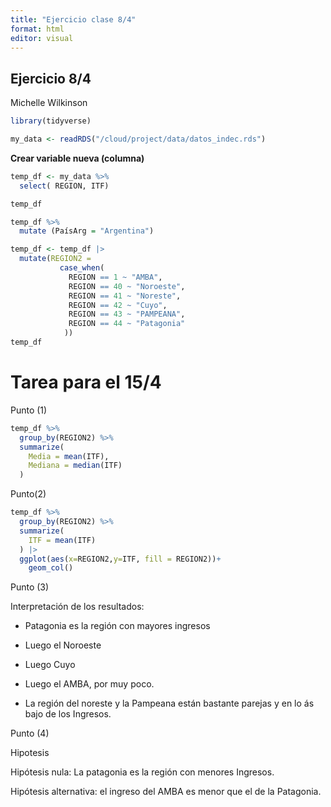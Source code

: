 ```yaml
---
title: "Ejercicio clase 8/4"
format: html
editor: visual
---
```


## Ejercicio 8/4

Michelle Wilkinson

```r
library(tidyverse)
```

```r
my_data <- readRDS("/cloud/project/data/datos_indec.rds")
```

**Crear variable nueva (columna)**

```r
temp_df <- my_data %>% 
  select( REGION, ITF)
```

```r
temp_df
```

```r
temp_df %>% 
  mutate (PaísArg = "Argentina")
```

```r
temp_df <- temp_df |> 
  mutate(REGION2 = 
           case_when(
             REGION == 1 ~ "AMBA",
             REGION == 40 ~ "Noroeste",
             REGION == 41 ~ "Noreste",
             REGION == 42 ~ "Cuyo",
             REGION == 43 ~ "PAMPEANA", 
             REGION == 44 ~ "Patagonia"
            ))
temp_df
```

# **Tarea para el 15/4**

Punto (1)

```r
temp_df %>%  
  group_by(REGION2) %>%  
  summarize(
    Media = mean(ITF),
    Mediana = median(ITF)
  )
```

Punto(2)

```r
temp_df %>%  
  group_by(REGION2) %>%  
  summarize(
    ITF = mean(ITF)
  ) |> 
  ggplot(aes(x=REGION2,y=ITF, fill = REGION2))+
    geom_col()
```

Punto (3)

Interpretación de los resultados:

-   Patagonia es la región con mayores ingresos

-   Luego el Noroeste

-   Luego Cuyo

-   Luego el AMBA, por muy poco.

-   La región del noreste y la Pampeana están bastante parejas y en lo ás bajo de los Ingresos.

Punto (4)

Hipotesis

Hipótesis nula: La patagonia es la región con menores Ingresos.

Hipótesis alternativa: el ingreso del AMBA es menor que el de la Patagonia.
